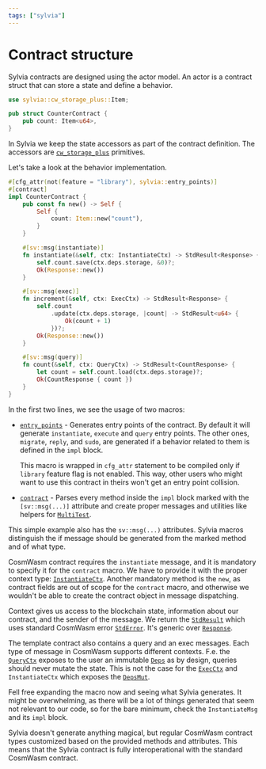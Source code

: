 ```yaml
---
tags: ["sylvia"]
---
```


# Contract structure

Sylvia contracts are designed using the actor model. An actor is a contract struct that can store a
state and define a behavior.

```rust
use sylvia::cw_storage_plus::Item;

pub struct CounterContract {
    pub count: Item<u64>,
}
```

In Sylvia we keep the state accessors as part of the contract definition. The accessors are
[`cw_storage_plus`](../../cw-storage-plus) primitives.

Let's take a look at the behavior implementation.

```rust
#[cfg_attr(not(feature = "library"), sylvia::entry_points)]
#[contract]
impl CounterContract {
    pub const fn new() -> Self {
        Self {
            count: Item::new("count"),
        }
    }

    #[sv::msg(instantiate)]
    fn instantiate(&self, ctx: InstantiateCtx) -> StdResult<Response> {
        self.count.save(ctx.deps.storage, &0)?;
        Ok(Response::new())
    }

    #[sv::msg(exec)]
    fn increment(&self, ctx: ExecCtx) -> StdResult<Response> {
        self.count
            .update(ctx.deps.storage, |count| -> StdResult<u64> {
                Ok(count + 1)
            })?;
        Ok(Response::new())
    }

    #[sv::msg(query)]
    fn count(&self, ctx: QueryCtx) -> StdResult<CountResponse> {
        let count = self.count.load(ctx.deps.storage)?;
        Ok(CountResponse { count })
    }
}
```

In the first two lines, we see the usage of two macros:

- [`entry_points`](https://docs.rs/sylvia/latest/sylvia/attr.entry_points.html) - Generates entry
  points of the contract. By default it will generate `instantiate`, `execute` and `query` entry
  points. The other ones, `migrate`, `reply`, and `sudo`, are generated if a behavior related to
  them is defined in the `impl` block.

  This macro is wrapped in `cfg_attr` statement to be compiled only if `library` feature flag is not
  enabled. This way, other users who might want to use this contract in theirs won't get an entry
  point collision.

- [`contract`](../macros/contract) - Parses every method inside the `impl` block marked with the
  `[sv::msg(...)]` attribute and create proper messages and utilities like helpers for
  [`MultiTest`](../../cw-multi-test).

This simple example also has the `sv::msg(...)` attributes. Sylvia macros distinguish the if message
should be generated from the marked method and of what type.

CosmWasm contract requires the `instantiate` message, and it is mandatory to specify it for the
`contract` macro. We have to provide it with the proper context type:
[`InstantiateCtx`](https://docs.rs/sylvia/latest/sylvia/types/struct.InstantiateCtx.html). Another
mandatory method is the `new`, as contract fields are out of scope for the `contract` macro, and
otherwise we wouldn't be able to create the contract object in message dispatching.

Context gives us access to the blockchain state, information about our contract, and the sender of
the message. We return the
[`StdResult`](https://docs.rs/cosmwasm-std/latest/cosmwasm_std/type.StdResult.html) which uses
standard CosmWasm error
[`StdError`](https://docs.rs/cosmwasm-std/latest/cosmwasm_std/enum.StdError.html). It's generic over
[`Response`](https://docs.rs/cosmwasm-std/latest/cosmwasm_std/struct.Response.html).

The template contract also contains a query and an exec messages. Each type of message in CosmWasm
supports different contexts. F.e. the
[`QueryCtx`](https://docs.rs/sylvia/latest/sylvia/types/struct.QueryCtx.html) exposes to the user an
immutable [`Deps`](https://docs.rs/cosmwasm-std/latest/cosmwasm_std/struct.Deps.html) as by design,
queries should never mutate the state. This is not the case for the
[`ExecCtx`](https://docs.rs/sylvia/latest/sylvia/types/struct.ExecCtx.html) and `InstantiateCtx`
which exposes the [`DepsMut`](https://docs.rs/cosmwasm-std/latest/cosmwasm_std/struct.DepsMut.html).

Fell free expanding the macro now and seeing what Sylvia generates. It might be overwhelming, as
there will be a lot of things generated that seem not relevant to our code, so for the bare minimum,
check the `InstantiateMsg` and its `impl` block.

Sylvia doesn't generate anything magical, but regular CosmWasm contract types customized based on
the provided methods and attributes. This means that the Sylvia contract is fully interoperational
with the standard CosmWasm contract.
